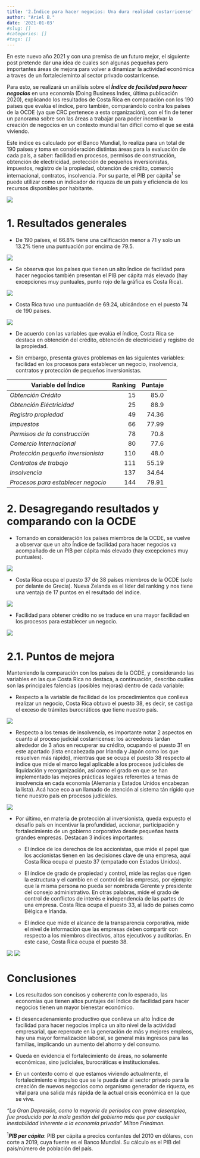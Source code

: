 ```yaml
---
title: '2.Índice para hacer negocios: Una dura realidad costarricense'
author: "Ariel B."
date: '2021-01-03'
#slug: []
#categories: []
#tags: []
---
```

En este nuevo año 2021 y con una premisa de un futuro mejor, el siguiente post pretende dar una idea de cuales son algunas pequeñas pero importantes áreas de mejora para volver a dinamizar la actividad económica a traves de un fortalecieminto al sector privado costarricense.

Para esto, se realizará un análisis sobre el ***Índice de facilidad para hacer negocios*** en una economía (Doing Business Index, última publicación 2020), explicando los resultados de Costa Rica en comparación con los 190 países que evalúa el índice, pero también, comparándolo contra los países de la OCDE (ya que CRC pertenece a esta organización), con el fin de tener un panorama sobre son las áreas a trabajar para poder incentivar la creación de negocios en un contexto mundial tan difícil como el que se está viviendo.

Este índice es calculado por el Banco Mundial, lo realiza para un total de 190 países y toma en consideración distintas áreas para la evaluación de cada país, a saber: facilidad en procesos, permisos de construcción, obtención de electricidad, protección de pequeños inversionistas, impuestos, registro de la propiedad, obtención de crédito, comercio internacional, contratos, insolvencia. Por su parte, el PIB per cápita^1^ se puede utilizar como un indicador de riqueza de un país y eficiencia de los recursos disponibles por habitante.

![](TOP_20.png)

# **1. Resultados generales**

- De 190 países, el 66.8% tiene una calificación menor a 71 y solo un 13.2% tiene una puntuación por encima de 79.5.

![](HISTOGRAMA_IDB.png)

- Se observa que los países que tienen un alto Índice de facilidad para hacer negocios también presentan el PIB per cápita más elevado (hay excepciones muy puntuales, punto rojo de la gráfica es Costa Rica).

![](DB_PIB_TOTAL.png)

- Costa Rica tuvo una puntuación de 69.24, ubicándose en el puesto 74 de 190 países. 

![](VECINOS_CRC.png)

- De acuerdo con las variables que evalúa el índice, Costa Rica se  destaca en obtención del crédito, obtención de electricidad y registro de la propiedad.

- Sin embargo, presenta graves problemas en las siguientes variables: facilidad en los procesos para establecer un negocio, insolvencia, contratos y protección de pequeños inversionistas.

**Variable del Índice** | **Ranking** | **Puntaje** |
----|----:|----:|
  *Obtención Crédito*|15|85.0
  *Obtención Eléctricidad*|25|88.9
  *Registro propiedad*|49|74.36
  *Impuestos*|66|77.99
  *Permisos de la construcción*|78|70.8
  *Comercio Internacional*|80|77.6
  *Protección pequeño inversionista*|110|48.0
  *Contratos de trabajo*|111|55.19
  *Insolvencia*|137|34.64
  *Procesos para establecer negocio *|144|79.91

# **2. Desagregando resultados y comparando con la OCDE**

- Tomando en consideración los países miembros de la OCDE, se vuelve a observar que un alto Índice de facilidad para hacer negocios va acompañado de un PIB per cápita más elevado (hay excepciones muy puntuales).

![](CRC_OCDE_PIB.png)

- Costa Rica ocupa el puesto 37 de 38 países miembros de la OCDE (solo por delante de Grecia). Nueva Zelanda es el líder del ranking y nos tiene una ventaja de 17 puntos en el resultado del índice.

![](RANKING_OCDE.png)

- Facilidad para obtener crédito no se traduce en una mayor facilidad en los procesos para establecer un negocio. 

![](RANKING_OCDE_VARIABLE.png)

# **2.1. Puntos de mejora**

Manteniendo la comparación con los países de la OCDE, y considerando las variables en las que Costa Rica no destaca, a continuación, describo cuáles son las principales falencias (posibles mejoras) dentro de cada variable:

- Respecto a la variable de facilidad de los procedimientos que conlleva realizar un negocio, Costa Rica obtuvo el puesto 38, es decir, se castiga el exceso de trámites burocráticos que tiene nuestro país.

![](PROCEDIMENTOS_OCDE.png)

- Respecto a los temas de insolvencia, es importante notar 2 aspectos en cuanto al proceso judicial costarricense: los acreedores tardan alrededor de 3 años en recuperar su crédito, ocupando el puesto 31 en este apartado (lista encabezada por Irlanda y Japón como los que resuelven más rápido), mientras que se ocupa el puesto 38 respecto al índice que mide el marco legal aplicable a los procesos judiciales de liquidación y reorganización, así como el grado en que se han implementado las mejores prácticas legales referentes a temas de insolvencia en cada economía (Alemania y Estados Unidos encabezan la lista). Acá hace eco a un llamado de atención al sistema tán rígido que tiene nuestro país en procesos judiciales.

![](LEGAL_OCDE.png)

- Por último, en materia de protección al inversionista, queda expuesto el desafío país en incentivar la profundidad, accionar, participación y fortalecimiento de un gobierno corporativo desde pequeñas hasta grandes empresas. Destacan 3 índices importantes:

   - El índice de los derechos de los accionistas, que mide el papel que los accionistas tienen en las decisiones clave de una empresa, aquí Costa Rica ocupa el puesto 37 (empatado con Estados Unidos).

   - El índice de grado de propiedad y control, mide las reglas que rigen la estructura y el cambio en el control de las empresas, por ejemplo: que la misma persona no pueda ser nombrada Gerente y presidente del consejo administrativo. En otras palabras, mide el grado de control de conflictos de interés e independencia de las partes de una empresa. Costa Rica ocupa el puesto 33, al lado de países como Bélgica e Irlanda.  

   - El índice que mide el alcance de la transparencia corporativa, mide el nivel de información que las empresas deben compartir con respecto a los miembros directivos, altos ejecutivos y auditorías. En este caso, Costa Rica ocupa el puesto 38.

![](INVERSIONISTA_OCDE_1.png)
![](INVERSIONISTA_OCDE_2.png)

# **Conclusiones**

- Los resultados son concisos y coherente con lo esperado, las economías que tienen altos puntajes del Índice de facilidad para hacer negocios tienen un mayor bienestar económico. 

- El desencadenamiento productivo que conlleva un alto Índice de facilidad para hacer negocios implica un alto nivel de la actividad empresarial, que repercute en la generación de más y mejores empleos, hay una mayor formalización laboral, se general más ingresos para las familias, implicando un aumento del ahorro y del consumo.

- Queda en evidencia el fortalecimiento de áreas, no solamente económicas, sino judiciales, burocráticas e institucionales.

- En un contexto como el que estamos viviendo actualmente, el fortalecimiento e impulso que se le pueda dar al sector privado para la creación de nuevos negocios como organismo generador de riqueza, es vital para una salida más rápida de la actual crisis económica en la que se vive.

*“La Gran Depresión, como la mayoría de periodos con grave desempleo, fue* *producido por la mala gestión del gobierno más que por cualquier* *inestabilidad inherente a la economía privada”* 
*Milton Friedman.*

^1^***PIB per cápita***: PIB per cápita a precios contantes del 2010 en dólares, con corte a 2019, cuya fuente es el Banco Mundial. Su cálculo es el PIB del país/número de población del país.




